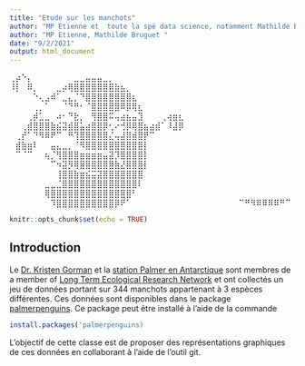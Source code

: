 ```yaml
---
title: "Etude sur les manchots"
author: "MP Etienne et  toute la spé data science, notamment Mathilde Bruguet et Jean Gland "
author: "MP Etienne, Mathilde Bruguet "
date: "9/2/2021"
output: html_document
---
```

⢀⡴⠑⡄⠀⠀⠀⠀⠀⠀⠀⣀⣀⣤⣤⣤⣀⡀⠀⠀⠀⠀⠀⠀⠀⠀⠀⠀⠀⠀ 
⠸⡇⠀⠿⡀⠀⠀⠀⣀⡴⢿⣿⣿⣿⣿⣿⣿⣿⣷⣦⡀⠀⠀⠀⠀⠀⠀⠀⠀⠀ 
⠀⠀⠀⠀⠑⢄⣠⠾⠁⣀⣄⡈⠙⣿⣿⣿⣿⣿⣿⣿⣿⣆⠀⠀⠀⠀⠀⠀⠀⠀ 
⠀⠀⠀⠀⢀⡀⠁⠀⠀⠈⠙⠛⠂⠈⣿⣿⣿⣿⣿⠿⡿⢿⣆⠀⠀⠀⠀⠀⠀⠀ 
⠀⠀⠀⢀⡾⣁⣀⠀⠴⠂⠙⣗⡀⠀⢻⣿⣿⠭⢤⣴⣦⣤⣹⠀⠀⠀⢀⢴⣶⣆ 
⠀⠀⢀⣾⣿⣿⣿⣷⣮⣽⣾⣿⣥⣴⣿⣿⡿⢂⠔⢚⡿⢿⣿⣦⣴⣾⠁⠸⣼⡿ 
⠀⢀⡞⠁⠙⠻⠿⠟⠉⠀⠛⢹⣿⣿⣿⣿⣿⣌⢤⣼⣿⣾⣿⡟⠉⠀⠀⠀⠀⠀ 
⠀⣾⣷⣶⠇⠀⠀⣤⣄⣀⡀⠈⠻⣿⣿⣿⣿⣿⣿⣿⣿⣿⣿⡇⠀⠀⠀⠀⠀⠀ 
⠀⠉⠈⠉⠀⠀⢦⡈⢻⣿⣿⣿⣶⣶⣶⣶⣤⣽⡹⣿⣿⣿⣿⡇⠀⠀⠀⠀⠀⠀ 
⠀⠀⠀⠀⠀⠀⠀⠉⠲⣽⡻⢿⣿⣿⣿⣿⣿⣿⣷⣜⣿⣿⣿⡇⠀⠀⠀⠀⠀⠀ 
⠀⠀⠀⠀⠀⠀⠀⠀⢸⣿⣿⣷⣶⣮⣭⣽⣿⣿⣿⣿⣿⣿⣿⠀⠀⠀⠀⠀⠀⠀ 
⠀⠀⠀⠀⠀⠀⣀⣀⣈⣿⣿⣿⣿⣿⣿⣿⣿⣿⣿⣿⣿⣿⠇⠀⠀⠀⠀⠀⠀⠀ 
⠀⠀⠀⠀⠀⠀⢿⣿⣿⣿⣿⣿⣿⣿⣿⣿⣿⣿⣿⣿⣿⠃⠀⠀⠀⠀⠀⠀⠀⠀ 
⠀⠀⠀⠀⠀⠀⠀⠹⣿⣿⣿⣿⣿⣿⣿⣿⣿⣿⡿⠟⠁⠀⠀⠀⠀⠀⠀⠀⠀⠀ 
⠀⠀⠀⠀⠀⠀⠀⠀⠀⠉⠛⠻⠿⠿⠿⠿⠛⠉

```r
knitr::opts_chunk$set(echo = TRUE)
```

## Introduction 


Le  [Dr. Kristen Gorman](https://www.uaf.edu/cfos/people/faculty/detail/kristen-gorman.php) et la [station Palmer en Antarctique](https://pal.lternet.edu/) sont membres  de a member of [ Long Term Ecological Research Network](https://lternet.edu/) et ont collectés un jeu de données portant sur 344 manchots appartenant à 3 espèces différentes. Ces données sont disponibles dans le package [palmerpenguins](https://allisonhorst.github.io/palmerpenguins/). Ce package peut être installé à l'aide de la commande

```r
install.packages('palmerpenguins)
```

L'objectif de cette classe est de proposer des représentations graphiques de ces données en collaborant à l'aide de l'outil git.
